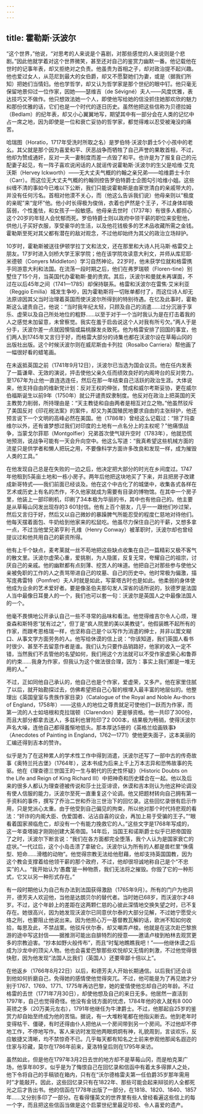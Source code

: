 ```yaml
---
---
---
```

title: 霍勒斯·沃波尔
---




“这个世界，”他说，“对思考的人来说是个喜剧，对那些感觉的人来说则是个悲剧。”因此他就学着对这个世界微笑，甚至还对自己的鉴赏力幽默一番。他记载他在世时的记事年表，却又拒绝对之负责。他虽贵为首相之子，却对政治提不起兴趣。他也爱过女人，从范尼到最大的女伯爵，却又不愿娶她们为妻，或是（据我们所知）把她们当情妇。他也学哲学，却又认为哲学家是那个世纪的眼中钉。他只毫无保留地景仰过一位作家，因她——瑟维吉（de Sévigné）夫人——风度优雅，表达技巧又不做作。他只想效法她一个人，即使他写给她的信没抓住她那欢欣的魅力和那份优雅的话，它们也是一个时代的逐日历史。虽然他把这些信称为贝德拉姆（Bedlam）的纪年表，却又小心翼翼地写，期望其中有一部分会在人类的记忆中占一席之地，因为即使是一位和衰亡妥协的哲学家，都觉得难以忍受被淹没的痛苦。

哈瑞图（Horatio，1717年受洗时所取之名）是罗伯特·沃波尔爵士5个小孩中的老幺。其父就是那个因为喜爱和平、厌恶战争而牺牲了自己声誉的果敢首相，不过，他却为赞成通奸，反对一夫一妻制度而差一点毁了和平。也许是为了报复自己的元配妻子起见，有一阵子喜欢说闲话的人就谣传说霍勒斯·沃波尔的生父是哈维·艾克沃斯（Hervey Ickworth）——无大丈夫气概的约翰之亲兄弟——哈维爵士卡尔（Carr）。而这位无大丈夫气概的约翰则控告罗伯特爵士企图勾引哈维小姐。这些纠缠不清的事如今已难以下公断，我们只能说霍勒斯是由家世清白的亲戚带大的，并没有任何污名。首相对他漠不关心，而（他这么告诉我们说）他母亲则以“极度的亲昵”来“宠坏”他。他小时长得极为俊俏，衣着也俨然是个王子，不过身体却极孱弱，个性羞怯，和女孩子一般敏感。他母亲去世时（1737年）有很多人都担心这个20岁的年轻人会忧郁而死。罗伯特爵士则以政府中领干薪的职位来安慰他，供他儿子买好衣服，享受豪华的生活，以及他花钱极多的艺术品收藏所需之金钱。霍勒斯至死对其父都有潜在的敌对观念，不过他却始终为其父的政治立场辩护。

10岁时，霍勒斯被送往伊顿学拉丁文和法文，还在那里和大诗人托马斯·格雷交上朋友。17岁时进入剑桥大学王家学院；他在该学院攻读意大利文，并师从库尼耶·米德顿（Conyers Middleton）学习自然神论。22岁时，他未获学位就和格雷携手同游意大利和法国。在流荡一段时期之后，他们在弗罗瑞顿（Floren-tine）别墅住了15个月，当英国代办霍勒斯·曼的贵宾。其后，沃波尔和曼就未再谋面，不过在以后45年之间（1741—1785）却保持联系。格雷和沃波尔在雷焦·艾米利亚（Reggio Emilia）城发生争吵，因为霍勒斯将一切账单都付了，而这位诗人却无法原谅因其父当时治理着英国而使沃波尔所得到的特别待遇。在忆及此事时，霍勒斯这么谴责自己，他说：“当时我年纪太轻，只顾及自己的消遣……过分沉溺于享乐、虚荣以及自己所处地位的粗野……以至于对于一个当时我认为是在打击着我的人之感觉未加留意，未曾察觉。我实在羞于启齿说这个人对我有所亏欠。”两人于是分手，沃波尔差一点就因懊恼或扁桃腺发炎致死。他为格雷安排了回国的事宜，他们两人到1745年又言归于好，而格雷大部分的诗集也都在沃波尔设在草莓山冈的出版社出版。这个时候沃波尔则在威尼斯由卡列拉（Rosalbo Carriera）帮他画了一幅很好看的蜡笔画。

在未返抵英国之前（1741年9月12日），沃波尔已当选为国会议员。他在任内发表了一篇谦卑、无效的演说，抨击使他父亲久任而绩效良好的内阁垮台的反对势力。至1767年为止他一直连选连任，然后在那一年结束自己活跃的政治生涯。大体说来，他支持自由的维新党计划：反对王权的伸张，赞成和威尔考斯妥协，更在威尔伯福斯诞生以前9年（1750年）就公开谴责奴隶制度。他反对在政治上把英国的天主教势力削弱，所持理由是：“天主教徒和自由两者是相互对立之物。”他虽然驳斥了美国反对《印花税法案》的案件，却又为美国殖民地要求自由的主张辩护，他还预言说下一个文明的高峰必然在美国。他（1786年）曾经这么记载过：“除了玛查维尔以外，还有谁梦想过我们对印度的土地有一点名分上的主权呢？”他痛恨战争，当蒙戈尔菲耶（Montgolfier）兄弟首次使气球升空时（1783年），他就恐慌地预测，说战争可能有一天会升向空中。他这么写道：“我真希望这些机械方面的流星只是供学者和懒人把玩之用，不要像科学方面许多改良和发现一样，成为摧毁人类的工具。”

在他发现自己总是在失败的一边之后，他决定把大部分的时光在乡间度过。1747年他租到5英亩土地和一栋小房子。两年后他把这块地买了下来，并且把房子改建成新哥特式——我们前面已经谈及。他在这个中古化了的城堡中，收集各式各样在艺术或历史上有名的杰作，不久他家就成为需要有目录的博物馆。在其中一个房子里，他装上一部印刷机，印刷了34本极为华丽的书，其中也有他自己的。他主要是从草莓山冈发出现存的3 601封信。他有上百个朋友，几乎一一跟他们吵过架，然后又言归于好，然后又以自己微妙的暴躁脾气所能忍受的程度仁慈地对待他们。他每天摆着面包、牛奶给到他家来的松鼠吃。他虽尽力保住自己的干薪，又想多拿一点，不过当他堂兄弟亨利·孔维（Henry Conway）被革职时，沃波尔却也曾经提议过和他共用自己的薪资所得。

他有上千个缺点，麦考莱就一丝不苟地把这些缺点收集在自己一篇精彩又极不客气的散文里。沃波尔虚荣心重，爱挑剔，为人隐匿，反复无常，夸耀自己的祖宗，讨厌自己的亲戚。他的幽默都有点刻薄、挖苦人的味道。他把自己对那些参与使他父亲被免职的工作的人之责骂带进自己的坟墓、自己的历史中。他时常极为偏激，描写庞弗雷特（Pomfret）夫人时就是如此，写蒙塔古时也是如此。他柔弱的身体使他成为业余的艺术爱好者。要是像圣伯夫那句发人深省的话所说的，狄德罗是法国人当中最像日耳曼人的一个，我们也可以套一句：沃波尔是英国人之中最像法国人的一个。

他毫不畏惧地公开承认自己一些不寻常的品味和看法。他觉得维吉尔令人心烦，理查森和斯特恩“犹有过之”，但丁是“疯人院里的美以美教徒”。他假装瞧不起所有的作家，而跟考恩格瑞一样，也坚称自己是个以写作为消遣的绅士，并非以鬻文糊口、从事文学方面劳务的人。他写给休谟的信上说：“你该知道，我们英国人看书时很少、甚至不去留意作者是谁。我们认为只要作品销路好，他家的收入一定不错，当然我们不去管他的名望如何，我们用这个方法就可以不受作家虚荣心和鲁莽的约束……我身为作家，但我认为这个做法很合理，因为：事实上我们都是一堆无用的人。”

不过，正如同他自己承认的，他自己也是个作家，爱虚荣，又多产。他在家里住腻了以后，就开始勘探过去，仿佛希望把自己心智的根埋入最丰富的地层似的。他整理出《英国皇室与贵族作家目录》（Catalogue of the Royal and Noble Au-thors of England，1758年）——这些人的地位之尊贵就足可使他们一跃而为作家，而第一流的人士如培根和克拉瑞顿（Clarendon）更是够资格。他一共印了300份，而且大部分都拿去送人，多兹利也冒险印了2 000本，结果极为畅销，使得沃波尔声名大噪，连他自己都得羞惭地低头。那本厚达5册的《英格兰绘画轶事》（Anecdotes of Painting in England，1762—1771）使他更失面子，这本美丽的汇编还得到吉本的赞许。

似乎是为了在这种累人的学术性工作中得到消遣，沃波尔还写了一部中古的传奇故事《奥特兰托古堡》（1764年），这本书成为后来上千上万本志异和恐怖故事的先驱。他在《理查德三世国王的一生与朝代的历史性怀疑》（Historic Doubts on the Life and Reign of King Richard Ⅲ）中把神奇和历史糅合在一起。他以及后来的很多人都认为理查德被传说和莎士比亚诽谤，休谟和吉本则认为他这种论调没有使人信服的能力，沃波尔至死一直重复这个论调。他又把题材转向自己拥有第一手资料的事件，撰写了乔治二世和乔治三世治下的回忆录。这些回忆录很有启示作用，只是党派心太重。由于他受到自己偏见的拘束，所以他对那个时代持悲观的看法：“奸诈的内阁大臣、伪爱国者、沾沾自喜的议会，再加上易于受骗的王子。”“眼看着国家濒临危亡，却没有一个有能力挽救它的人。”这些文字是1768年写成的，这一年查塔姆才刚刚创建大英帝国。14年后，当国王和诺斯爵士似乎已把帝国毁了之时，沃波尔下断言说：“我们在各方面都完全堕落，我个人认为是国家衰亡的症状。”一代过后，这个小岛击溃了拿破仑。沃波尔认为所有的人都是兽栏里“侏儒型、短命……滑稽的动物”。他觉得宗教无法给他慰藉，他却支持英国国教，因为这个教会支撑着给他领干薪的那个政府，不过，他却很坦诚地称自己是个“不忠实”的人。“我开始认为‘愚蠢’是一种物质，我们无法将之摧毁。你毁了它的一种形式，它又以另一种形式存在。”

有一段时期他认为自己有办法到法国获得激励（1765年9月）。所有的门户为他洞开，德芳夫人欢迎他，当他是达朗贝尔的替代者。当时她已68岁，而沃波尔才48岁。不过，这个年龄上的差距在这两颗仁慈的心彼此深情地交换失望之时，已不复存在。她很高兴，因为她发现沃波尔已同意伏尔泰的大部分见解，不过她宁愿受火烙之刑，也要阻止他说出来。因为他担心万一基督教瓦解的话，欧洲不知如何收拾，每思及此，不禁战栗。他驳斥伏尔泰，却又嘲弄卢梭。他就是在这次赴巴黎旅游的途中写这封信——据推测可能出自腓特烈的授意——邀请卢梭到柏林去观赏更多的宗教迫害。“抄本如野火般传布”，而且“时髦地瞧瞧我吧！”——他继休谟之后成为沙龙中的顶尖人物。他也会喜爱巴黎那些欢悦却又无情的刺激，不过他觉得很快慰，因为他发现“法国人比我们（英国人）还要卑鄙十倍以上”。

在他返乡（1766年8月22日）以后，和德芳夫人开始长期通信。以后我们还会谈到他如何折磨自己，免得她的感情使他觉得突兀。不过，他可能是为了再见她才分别于1767、1769、1771、1775年再访巴黎，她的爱情使他忘却自己的年龄。不过格雷的去世（1771年7月30日），却使他想及自己的来日无多。他居然一直活到1797年，自己也觉得奇怪。他没有金钱方面的忧虑，1784年他的收入就有8 000英镑之多（20万美元左右），1791年他继任为牛津爵士。不过，他那起自25岁的鉴赏力却自始至终成为他的苦恼。据说，有一大堆粉笔都在他指尖断去。他到老年时变得枯干、僵硬，有时还得由仆人把他从一个房间带到另一个房间。不过他却不停地工作，不停地写作。客人来访时发现他两眼炯炯有神，礼貌周到，言谈欢乐，反应敏捷又清晰，均不禁惊奇不已。几乎每天都有知名之士前来参观他那闻名遐迩的住家与珍藏，莫尔在1786年前来，夏洛特皇后则在1795年来访。

虽然如此，但是他在1797年3月2日去世的地方却不是草莓山冈，而是柏克莱广场，他享年80岁。似乎是为了悔恨自己在回忆录和信函中有着太多得罪人之处，他下令将自己的手稿锁在箱内，只有在“沃尔德格雷夫第一任伯爵35岁那年需用时”才能敲开。因此，这些回忆录只有在1822年、那些可能会起来辩驳的人全都死光之后才告出书。他的信函在1778年出版了一部分，在1818、1820、1840、1857年……又分别多印了一部分。在看得懂英文的世界里有些人曾经看遍这些信上的每一个字，而且把这些信函当做是这个启蒙世纪里最足珍视、令人喜爱的遗产。